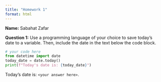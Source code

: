 ```yaml
---
title: "Homework 1"
format: html
---
```


__Name:__ Sabahat Zafar


__Question 1:__ Use a programming language of your choice to save today's date to a variable.
Then, include the date in the text below the code block.

```python
# your code here
from datetime import date
today_date = date.today()
print(f"Today's date is: {today_date}")
```

Today's date is: `<your answer here>`.